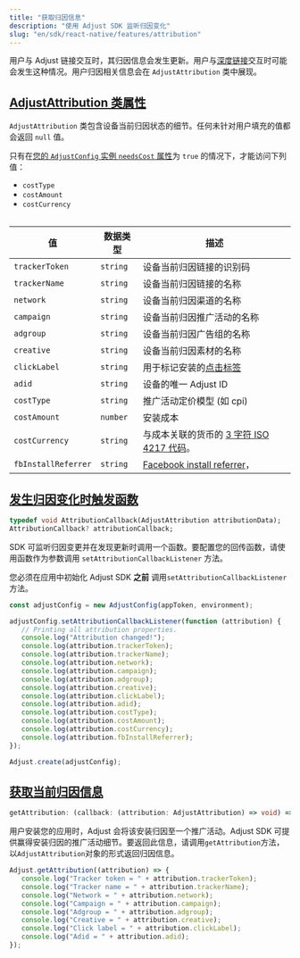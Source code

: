 ```yaml
---
title: "获取归因信息"
description: "使用 Adjust SDK 监听归因变化"
slug: "en/sdk/react-native/features/attribution"
---
```

用户与 Adjust 链接交互时，其归因信息会发生更新。用户与[深度链接](https://help.adjust.com/en/article/deep-links)交互时可能会发生这种情况。用户归因相关信息会在 `AdjustAttribution` 类中展现。

[AdjustAttribution 类属性](adjustattribution-class-properties)
-----------------------------------------------------------

`AdjustAttribution` 类包含设备当前归因状态的细节。任何未针对用户填充的值都会返回 `null` 值。
<callout type="note"> 

只有在[您的 `AdjustConfig` 实例 `needsCost` 属性](/en/sdk/react-native/configuration#enable-cost-data-sending)为 `true` 的情况下，才能访问下列值：

* `costType`
* `costAmount`
* `costCurrency`

</Callout> <table> 

|          值          |   数据类型   |                                              描述                                              |
|---------------------|----------|----------------------------------------------------------------------------------------------|
| `trackerToken`      | `string` | 设备当前归因链接的识别码                                                                                 |
| `trackerName`       | `string` | 设备当前归因链接的名称                                                                                  |
| `network`           | `string` | 设备当前归因渠道的名称                                                                                  |
| `campaign`          | `string` | 设备当前归因推广活动的名称                                                                                |
| `adgroup`           | `string` | 设备当前归因广告组的名称                                                                                 |
| `creative`          | `string` | 设备当前归因素材的名称                                                                                  |
| `clickLabel`        | `string` | 用于标记安装的[点击标签](https://help.adjust.com/en/article/user-rewards)                               |
| `adid`              | `string` | 设备的唯一 Adjust ID                                                                              |
| `costType`          | `string` | 推广活动定价模型 \(如 cpi\)                                                                         |
| `costAmount`        | `number` | 安装成本                                                                                         |
| `costCurrency`      | `string` | 与成本关联的货币的 [3 字符 ISO 4217 代码](https://www.iban.com/currency-codes)。                           |
| `fbInstallReferrer` | `string` | [Facebook install referrer](https://developers.facebook.com/docs/app-ads/install-referrer/)， |

</Table> 

[发生归因变化时触发函数](trigger-a-function-when-attribution-changes)
----------------------------------------------------------

<codeblock title="属性声明"> 

```dart
typedef void AttributionCallback(AdjustAttribution attributionData);
AttributionCallback? attributionCallback;
```

</CodeBlock> 

SDK 可监听归因变更并在发现更新时调用一个函数。要配置您的回传函数，请使用函数作为参数调用 `setAttributionCallbackListener` 方法。
<callout type="important"> 

您必须在应用中初始化 Adjust SDK **之前** 调用`setAttributionCallbackListener`方法。
</Callout> <codeblock highlight="{range: 3-18}"> 

```jsx
const adjustConfig = new AdjustConfig(appToken, environment);

adjustConfig.setAttributionCallbackListener(function (attribution) {
   // Printing all attribution properties.
   console.log("Attribution changed!");
   console.log(attribution.trackerToken);
   console.log(attribution.trackerName);
   console.log(attribution.network);
   console.log(attribution.campaign);
   console.log(attribution.adgroup);
   console.log(attribution.creative);
   console.log(attribution.clickLabel);
   console.log(attribution.adid);
   console.log(attribution.costType);
   console.log(attribution.costAmount);
   console.log(attribution.costCurrency);
   console.log(attribution.fbInstallReferrer);
});

Adjust.create(adjustConfig);
```

</CodeBlock> 

[获取当前归因信息](get-current-attribution-information)
-----------------------------------------------

<codeblock title="方法签名"> 

```ts
getAttribution: (callback: (attribution: AdjustAttribution) => void) => void
```

</CodeBlock> 

用户安装您的应用时，Adjust 会将该安装归因至一个推广活动。Adjust SDK 可提供赢得安装归因的推广活动细节。要返回此信息，请调用`getAttribution`方法，以`AdjustAttribution`对象的形式返回归因信息。

```jsx
Adjust.getAttribution((attribution) => {
   console.log("Tracker token = " + attribution.trackerToken);
   console.log("Tracker name = " + attribution.trackerName);
   console.log("Network = " + attribution.network);
   console.log("Campaign = " + attribution.campaign);
   console.log("Adgroup = " + attribution.adgroup);
   console.log("Creative = " + attribution.creative);
   console.log("Click label = " + attribution.clickLabel);
   console.log("Adid = " + attribution.adid);
});
```

